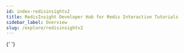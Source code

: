 ```yaml
---
id: index-redisinsightv2
title: RedisInsight Developer Hub for Redis Interactive Tutorials
sidebar_label: Overview
slug: /explore/redisinsightv2
---
```



<div class="row">

<div class="col">
  <RedisCard
    title="New to RedisInsight"
    imgPath="redisinsight.png"
    description="Getting started with RedisInsight v2.0"
    preview="redisinsight.png"
    page="/explore/redisinsightv2/getting-started"
  />
</div>

<div class="col">
  <RedisCard
    title="How to run RedisInsight on Windows"
    description="Getting started with RedisInsight on Windows Platform"
    page="/explore/redisinsightv2/windows"
  />
</div>

 <div class="col">
     <RedisCard
        title="RedisInsight Browser Visualization Tutorial"
        imgPath="redisinsight.png"
        description="Visualize Redis database keys using the RedisInsight Browser Tool"
        preview="redisinsight.png"
        page="/explore/redisinsightv2/browser"
        />
 </div>
</div>

<div class="row">

<div class="col">
  <RedisCard
    title="How To Use The RedisInsight Profiler Tool"
    description="Analyze Your Redis Commands Using The Monitor Command"
    page="/explore/redisinsightv2/profiler"
  />
</div>

{' '}
<div class="col">
  <RedisCard
    title="How To Use The RediSearch Plugin in RedisInsight v2.0"
    description="Perform Database Search and Analytics using the RediSearch Plugin in RedisInsight v2.0"
    page="/explore/redisinsightv2/redisearch"
  />
</div>

</div>

